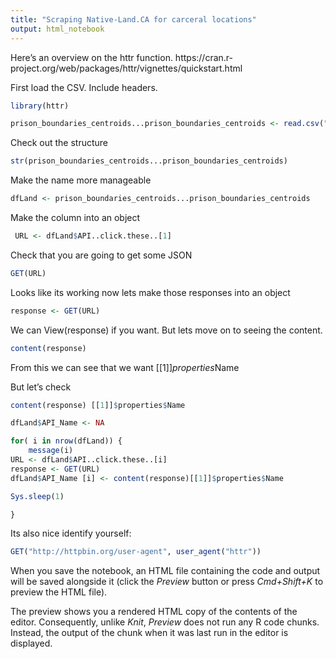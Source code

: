 ```yaml
---
title: "Scraping Native-Land.CA for carceral locations"
output: html_notebook
---
```

Here's an overview on the httr function. 
https://cran.r-project.org/web/packages/httr/vignettes/quickstart.html

First load the CSV. Include headers. 

```r
library(httr)

prison_boundaries_centroids...prison_boundaries_centroids <- read.csv("~/Downloads/prison_boundaries_centroids - prison_boundaries_centroids.csv", stringsAsFactors=FALSE) 
```

Check out the structure

```r
str(prison_boundaries_centroids...prison_boundaries_centroids)

```

Make the name more manageable

```r
dfLand <- prison_boundaries_centroids...prison_boundaries_centroids
```

Make the column into an object

```r
 URL <- dfLand$API..click.these..[1]
```


Check that you are going to get some JSON

```r
GET(URL)
```

Looks like its working now lets make those responses into an object

```r
response <- GET(URL)
```

We can View(response) if you want. But lets move on to seeing the content. 

```r
content(response)
```

From this we can see that we want
[[1]]$properties$Name

But let's check

```r
content(response) [[1]]$properties$Name
```



```r
dfLand$API_Name <- NA

for( i in nrow(dfLand)) {
    message(i)
URL <- dfLand$API..click.these..[i]
response <- GET(URL)
dfLand$API_Name [i] <- content(response)[[1]]$properties$Name  

Sys.sleep(1)

}
```
Its also nice identify yourself:

```r
GET("http://httpbin.org/user-agent", user_agent("httr"))
```


When you save the notebook, an HTML file containing the code and output will be saved alongside it (click the *Preview* button or press *Cmd+Shift+K* to preview the HTML file). 

The preview shows you a rendered HTML copy of the contents of the editor. Consequently, unlike *Knit*, *Preview* does not run any R code chunks. Instead, the output of the chunk when it was last run in the editor is displayed.

